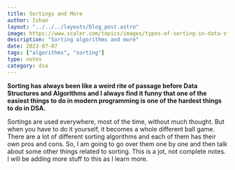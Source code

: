 ```yaml
---
title: Sortings and More
author: Ishan
layout: "../../../layouts/blog_post.astro"
image: https://www.scaler.com/topics/images/types-of-sorting-in-data-structure-thumbnail.webp
description: "Sorting algorithms and more"
date: 2023-07-07
tags: ["algorithms", "sorting"]
type: notes
category: dsa
---
```


**Sorting has always been like a weird rite of passage before Data Structures and Algorithms and I always find it funny that
one of the easiest things to do in modern programming is one of the hardest things to do in DSA.**

Sortings are used everywhere, most of the time, without much thought. But when you have to do it yourself, it becomes a
whole different ball game. There are a lot of different sorting algorithms and each of them has their own pros and cons.
So, I am going to go over them one by one and then talk about some other things related to sorting.
This is a jot, not complete notes. I will be adding more stuff to this as I learn more.
